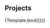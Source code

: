 
<Meta title="User/Project" component={Project}/>


## Projects
<Canvas>
<Story
  name="Default"
  args={{
    projects: {
        preparing: {
            count: 0,
            cards: [
              {
                mode:'small',
                title:'test',
                subtitle:'test',
                price:30,
                cardText:'',
                progress: {
                  percent:30,
                  totalPrice:30
                }
              }
            ]
        },
        launched: {
            count: 0,
            cards: []
        },
        supported: {
            count: 0,
            cards: []
        },
        following: {
            count: 0,
            cards: []
        },
    }
  }}>
  {Template.bind({})}
</Story>
</Canvas>








